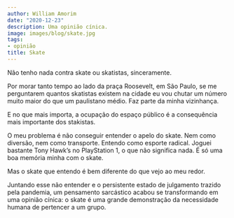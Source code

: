 ```yaml
---
author: William Amorim
date: "2020-12-23"
description: Uma opinião cínica.
image: images/blog/skate.jpg
tags:
- opinião
title: Skate
---
```


Não tenho nada contra skate ou skatistas, sinceramente. 

Por morar tanto tempo ao lado da praça Roosevelt, em São Paulo, se me perguntarem quantos skatistas existem na cidade eu vou chutar um número muito maior do que um paulistano médio. Faz parte da minha vizinhança.

E no que mais importa, a ocupação do espaço público é a consequência mais importante dos stakistas.

O meu problema é não conseguir entender o apelo do skate. Nem como diversão, nem como transporte. Entendo como esporte radical. Joguei bastante Tony Hawk's no PlayStation 1, o que não significa nada. É só uma boa memória minha com o skate. 

Mas o skate que entendo é bem diferente do que vejo ao meu redor.

Juntando esse não entender e o persistente estado de julgamento trazido pela pandemia, um pensamento sarcástico acabou se transformando em uma opinião cínica: o skate é uma grande demonstração da necessidade humana de pertencer a um grupo.